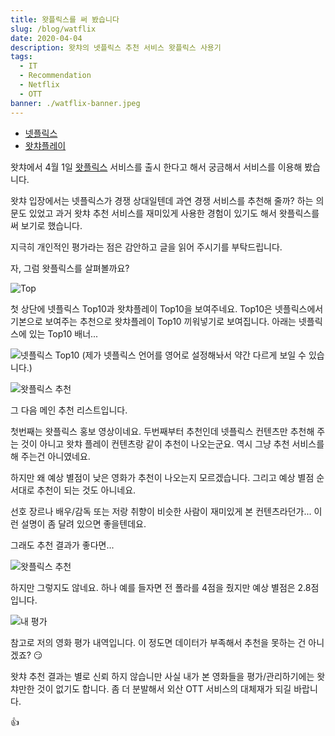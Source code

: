 ```yaml
---
title: 왓플릭스를 써 봤습니다
slug: /blog/watflix
date: 2020-04-04
description: 왓챠의 넷플릭스 추천 서비스 왓플릭스 사용기
tags:
  - IT
  - Recommendation
  - Netflix
  - OTT
banner: ./watflix-banner.jpeg
---
```


* <a href="https://www.netflix.com/kr/n/6HQZ9AP3-2" target="_blank" >넷플릭스</a>
* <a href="https://play.watcha.net" target="_blank" >왓챠플레이</a>

왓챠에서 4월 1일 <a href="https://watcha.com/netflix" target="_blank" >왓플릭스</a> 서비스를 출시 한다고 해서 궁금해서 서비스를 이용해 봤습니다.

왓챠 입장에서는 넷플릭스가 경쟁 상대일텐데 과연 경쟁 서비스를 추천해 줄까? 하는 의문도 있었고 과거 왓챠 추천 서비스를 재미있게 사용한 경험이 있기도 해서 
왓플릭스를 써 보기로 했습니다.

지극히 개인적인 평가라는 점은 감안하고 글을 읽어 주시기를 부탁드립니다. 

자, 그럼 왓플릭스를 살펴볼까요?

![Top](./watflix-top-layer.png)

첫 상단에 넷플릭스 Top10과 왓챠플레이 Top10을 보여주네요. Top10은 넷플릭스에서 기본으로 보여주는 추천으로 왓챠플레이 Top10 끼워넣기로 보여집니다. 
아래는 넷플릭스에 있는 Top10 배너...

![넷플릭스 Top10](./Netflix-top10-2020-04-04.png)
(제가 넷플릭스 언어를 영어로 설정해놔서 약간 다르게 보일 수 있습니다.)

![왓플릭스 추천](./watflix-recommendation.png)

그 다음 메인 추천 리스트입니다. 

첫번째는 왓플릭스 홍보 영상이네요. 두번째부터 추천인데 넷플릭스 컨텐츠만 추천해 주는 것이 아니고 왓챠 플레이 컨텐츠랑 같이 추천이 나오는군요. 
역시 그냥 추천 서비스를 해 주는건 아니였네요.

하지만 왜 예상 별점이 낮은 영화가 추천이 나오는지 모르겠습니다. 그리고 예상 별점 순서대로 추천이 되는 것도 아니네요.

선호 장르나 배우/감독 또는 저랑 취향이 비슷한 사람이 재미있게 본 컨텐츠라던가... 이런 설명이 좀 달려 있으면 좋을텐데요.

그래도 추천 결과가 좋다면...

![왓플릭스 추천](./whatcha-polar-rating.png)

하지만 그렇지도 않네요. 하나 예를 들자면 전 폴라를 4점을 줬지만 예상 별점은 2.8점 입니다.

![내 평가](./watcha-rating-count.png)

참고로 저의 영화 평가 내역입니다. 이 정도면 데이터가 부족해서 추천을 못하는 건 아니겠죠? 😏

왓챠 추천 결과는 별로 신뢰 하지 않습니만 사실 내가 본 영화들을 평가/관리하기에는 왓챠만한 것이 없기도 합니다. 좀 더 분발해서 외산 OTT 서비스의 대체재가 되길 바랍니다.

👍
